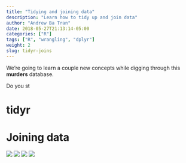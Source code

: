 ```yaml
---
title: "Tidying and joining data"
description: "Learn how to tidy up and join data"
author: "Andrew Ba Tran"
date: 2018-05-27T21:13:14-05:00
categories: ["R"]
tags: ["R", "wrangling", "dplyr"]
weight: 2
slug: tidyr-joins
---
```


We're going to learn a couple new concepts while digging through this **murders** database.

Do you st

# tidyr

# Joining data

![](/wrangling/joining/images/leftjoin.png)
![](/wrangling/joining/images/rightjoin.png)
![](/wrangling/joining/images/fulljoin.png)
![](/wrangling/joining/images/innerjoin.png)



